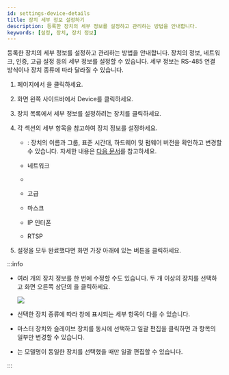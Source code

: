 ```yaml
---
id: settings-device-details
title: 장치 세부 정보 설정하기
description: 등록한 장치의 세부 정보를 설정하고 관리하는 방법을 안내합니다.
keywords: [설정, 장치, 장치 정보]
---
```


등록한 장치의 세부 정보를 설정하고 관리하는 방법을 안내합니다. 장치의 정보, 네트워크, 인증, 고급 설정 등의 세부 정보를 설정할 수 있습니다. 세부 정보는 RS-485 연결 방식이나 장치 종류에 따라 달라질 수 있습니다.

1. <Cmd sid='shell.header.launcher' /> 페이지에서 <Cmd sid='shell.header.setting' />을 클릭하세요.

1. 화면 왼쪽 사이드바에서 <Cmd>Device</Cmd>를 클릭하세요.

1. 장치 목록에서 세부 정보를 설정하려는 장치를 클릭하세요.

1. 각 섹션의 세부 항목을 참고하여 장치 정보를 설정하세요.

    * <Cmd sid='device.info.information' product='2' />: 장치의 이름과 그룹, 표준 시간대, 하드웨어 및 펌웨어 버전을 확인하고 변경할 수 있습니다. 자세한 내용은 [다음 문서](settings-device-details-info)를 참고하세요.

    * 네트워크

    * <Cmd sid='device.info.authentication' product='2' />

    * 고급

    * 마스크

    * IP 인터폰

    * RTSP

1. 설정을 모두 완료했다면 화면 가장 아래에 있는 <Cmd sid='button.apply' product='2' /> 버튼을 클릭하세요.

:::info

* 여러 개의 장치 정보를 한 번에 수정할 수도 있습니다. 두 개 이상의 장치를 선택하고 화면 오른쪽 상단의 <Cmd sid='button.batchEdit' product='2' />을 클릭하세요.

    <Image src='/img/biostarx-setting-device-batch-edit.png' />

* 선택한 장치 종류에 따라 <Cmd sid='device.batchEdit' product='2' /> 창에 표시되는 세부 항목이 다를 수 있습니다.

* 마스터 장치와 슬레이브 장치를 동시에 선택하고 일괄 편집을 클릭하면 <Cmd sid='device.info.authentication' product='2' />과 <Cmd sid='device.info.displaySound' product='2' /> 항목의 일부만 변경할 수 있습니다.

* <Cmd sid='device.info.authenticationMode' product='2' />는 모델명이 동일한 장치를 선택했을 때만 일괄 편집할 수 있습니다.

:::
